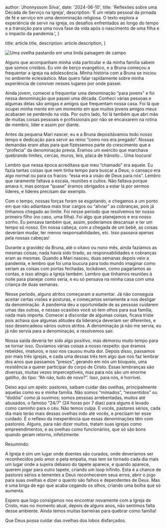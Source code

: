 
  author: 'Jhonnyssom Silva',
  date: '2024-06-10',
  title: 'Reflexões sobre uma Década de Serviço na Igreja',
  description:
    'É um relato pessoal da jornada de fé e serviço em uma denominação religiosa. O texto explora a experiência de servir na igreja, os desafios enfrentados ao longo do tempo e a transição para uma nova fase da vida após o nascimento de uma filha e o impacto da pandemia.',
}

  title: article.title,
  description: article.description,
}


<Image src={designSystem} alt="Uma ovelha pastando em uma linda paisagem de campo" />

Alguns que acompanham minha vida particular e da minha família sabem que somos cristãos. Eu vim de berço evangélico, e a Bruna começou a frequentar a igreja na adolescência. Minha história com a Bruna se iniciou no ambiente eclesiástico. Mas quero falar rapidamente sobre minha experiência de conviver nesses lugares por onde passei.

Ainda jovem, comecei a frequentar uma denominação “para jovens” e foi nessa denominação que passei uma década. Conheci várias pessoas e algumas delas são amigas e amigos que frequentam nossa casa. Foi lá que ocupei minha mente em um momento em que muitos jovens amigos meus acabaram se perdendo na vida. Por outro lado, foi lá também que abri mão de muitas coisas pessoais e profissionais por não se encaixarem na rotina de membro, líder e assim por diante.

Antes da pequena Mari nascer, eu e a Bruna depositávamos todo nosso tempo e dedicação para servir ao reino “como nos era pregado”. Nossas demandas eram altas para que fizéssemos parte do crescimento que a “profecia” da denominação previa. Éramos um exército que marchava quebrando limites, cercas, muros, leis, placa de trânsito… Uma loucura!

Lembro que nessa época acreditava que meu “chamado” era aquele. Eu fazia tantas coisas que nem tinha tempo para buscar a Deus; o cansaço era algo normal ou para os fracos: “essa era a visão de Deus para nós”. Lembro que raramente faltava a escala, reuniões e cultos. Não faltava porque amava ir, mas porque “quase” éramos obrigados a estar lá por sermos líderes, e líderes precisam dar exemplo.

Com o tempo, nossas forças foram se esgotando, e chegamos a um ponto em que não adiantava mais tirar cargos ou “aliviar” as cobranças, pois já tínhamos chegado ao limite. Foi nesse período que resolvemos ter nosso primeiro filho (no caso, uma filha). Foi algo que planejamos e era nosso sonho. Eu pensava também que, assim, poderíamos descansar e ter um tempo só nosso. Em nossa cabeça, com a chegada de um bebê, as coisas deveriam mudar, ter menos responsabilidades, etc. Isso passava apenas pela nossas cabeças!


Durante a gravidez da Bruna, até o oitavo ou nono mês, ainda fazíamos as mesmas coisas; nada havia sido tirado, as responsabilidades e cobranças eram as mesmas. Quando a Mari nasceu, duas semanas depois veio a pandemia, e lembro que foi uma loucura para todo mundo imaginar como seriam as coisas com portas fechadas, lockdown, como pagaríamos as contas, e isso atingiu a Igreja também. Lembro que tínhamos reuniões à noite para planejar como seria, e eu só pensava na minha casa com uma criança de duas semanas.


Nesse período, alguns atritos começaram a aumentar. Já não conseguia aceitar certas visões e posturas, e começamos seriamente a nos desligar da denominação. A pandemia deu a oportunidade de as pessoas cuidarem umas das outras, e nessas ocasiões você só tem olhos para sua família, nada mais importa. Comecei a discordar de algumas coisas, ficava triste pois achava que algumas atitudes da liderança deveriam ser diferentes, e isso desencadeou vários outros atritos. A denominação já não me servia, eu já não servia para a denominação, e resolvemos sair.


Nossa saída deveria ter sido algo positivo, mas demorou muito tempo para se tornar isso. Ouvíamos várias coisas a nosso respeito: que éramos rebeldes, imaturos, e isso nos causou muita dor. Depois disso, passamos por mais três igrejas, e cada uma dessas três tem algo que nos faz lembrar dos anos que passamos “presos”, gerando em nós um bloqueio, uma resistência a querer participar do corpo de Cristo. Essas lembranças são diversas, muitas vezes imperceptíveis, mas para nós são um enorme gatilho, do tipo: “Ah não, tudo de novo?”. Isso, para nós, é horrível.


Deixo aqui um apelo: pastores, saibam cuidar das ovelhas, principalmente aquelas como eu e minha família. Não somos “mimados”, “ressentidos” ou “dodóis” como já ouvimos; somos pessoas arrebentadas, muitos até abusados, o famoso “24/7” (24 horas por 7 dias) para alguns é levado como caminho para o céu. Não temos culpa. E vocês, pastores sérios, cada dia mais terão mais dessas ovelhas indo até vocês, e precisam ter esse cuidado. É o reflexo da inexperiência que essas denominações têm com pastoreio. Alguns, para não dizer muitos, tratam suas igrejas como empreendimentos, e as ovelhas como funcionários, que só são bons quando geram retorno, infelizmente.


Resumindo:

A Igreja é sim um lugar onde doentes são curados, onde deveríamos ser reconhecidos pelo amor e pela empatia, mas tem se tornado cada dia mais um lugar onde a sujeira debaixo do tapete aparece, e quando aparece, querem jogar para outro tapete, criando um loop infinito. Esta é a chance de pastores sérios e tementes a Deus reconhecerem seus erros, abrir o jogo para suas ovelhas e dizer o quanto são falhos e dependentes de Deus. Mas é uma briga de ego que acaba cegando os olhos, criando uma bolha que só aumenta.


Espero que logo consigamos nos encontrar novamente com a Igreja de Cristo, mas no momento atual, depois de alguns anos, não sentimos falta desse ambiente. Ainda temos muitas barreiras para quebrar como família!


Que Deus possa cuidar das ovelhas dos lobos disfarçados.
